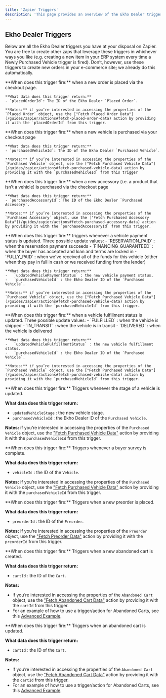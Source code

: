 ```yaml
---
title: 'Zapier Triggers'
description: 'This page provides an overview of the Ekho Dealer triggers you can use on Zapier.'
---
```


## Ekho Dealer Triggers

Below are all the Ekho Dealer triggers you have at your disposal on Zapier. You are free to create other zaps that leverage these triggers in whichever ways you like (e.g. creating a new item in your ERP system every time a Newly Purchased Vehicle trigger is fired). Don’t, however, use these triggers to create new orders in your e-commerce site; we already do this automatically.

<Accordion title="Newly Placed Order">
    **When does this trigger fire:** when a new order is placed via the checkout page.
    
    **What data does this trigger return:**
    - `placedOrderId`: The ID of the Ekho Dealer `Placed Order`.
    
    **Notes:** if you’re interested in accessing the properties of the `Placed Order` object, use the ["Fetch Placed Order Data"](/guides/zapier/actions#fetch-placed-order-data) action by providing it with the `placedOrderId` from this trigger.
</Accordion>

<Accordion title="Newly Purchased Vehicle">
    **When does this trigger fire:** when a new vehicle is purchased via your checkout page
    
    **What data does this trigger return:**
    - `purchasedVehicleId`: The ID of the Ekho Dealer `Purchased Vehicle`.
    
    **Notes:** if you’re interested in accessing the properties of the `Purchased Vehicle` object, use the ["Fetch Purchased Vehicle Data"](/guides/zapier/actions#fetch-purchased-vehicle-data) action by providing it with the `purchasedVehicleId` from this trigger
</Accordion>

<Accordion title="Newly Purchased Accessory">
    **When does this trigger fire:** when a new accessory (i.e. a product that isn’t a vehicle) is purchased via the checkout page
    
    **What data does this trigger return:**
    - `purchasedAccessoryId`: The ID of the Ekho Dealer `Purchased Accessory`.
    
    **Notes:** if you’re interested in accessing the properties of the `Purchased Accessory` object, use the ["Fetch Purchased Accessory Data"](/guides/zapier/actions#fetch-purchased-accessory-data) action by providing it with the `purchasedAccessoryId` from this trigger.
</Accordion>

<Accordion title="New Vehicle Payment Status">
    **When does this trigger fire:** triggers whenever a vehicle payment status is updated. Three possible update values:
    -   `RESERVATION_PAID` : when the reservation payment succeeds
    -   `FINANCING_GUARANTEED` : when the buyer has accepted and loan and terms are locked in
    -   `FULLY_PAID` : when we've received all of the funds for this vehicle (either when they pay in full in cash or we received funding from the lender)

    **What data does this trigger return:**
    -   `updatedVehiclePaymentStatus` : the new vehicle payment status.
    -   `purchasedVehicleId` : the Ekho Dealer ID of the `Purchased Vehicle`.

    **Notes:** if you’re interested in accessing the properties of the `Purchased Vehicle` object, use the ["Fetch Purchased Vehicle Data"](/guides/zapier/actions#fetch-purchased-vehicle-data) action by providing it with the `purchasedVehicleId` from this trigger.
</Accordion>

<Accordion title="New Vehicle Fulfillment Status">
    **When does this trigger fire:** when a vehicle fulfillment status is updated. Three possible update values:
    -   `FULFILLED` : when the vehicle is shipped
    -   `IN_TRANSIT` : when the vehicle is in transit
    -   `DELIVERED` : when the vehicle is delivered

    **What data does this trigger return:**
    -   `updatedVehicleFulfillmentStatus` : the new vehicle fulfillment status.
    -   `purchasedVehicleId` : the Ekho Dealer ID of the `Purchased Vehicle`.

    **Notes:** if you’re interested in accessing the properties of the `Purchased Vehicle` object, use the ["Fetch Purchased Vehicle Data"](/guides/zapier/actions#fetch-purchased-vehicle-data) action by providing it with the `purchasedVehicleId` from this trigger.
</Accordion>

<Accordion title="New Vehicle Stage">
  **When does this trigger fire:** Triggers whenever the stage of a vehicle is updated.

  **What data does this trigger return:**
  -   `updatedVehicleStage` : the new vehicle stage.
  -   `purchasedVehicleId` : the Ekho Dealer ID of the `Purchased Vehicle`.

  **Notes:** if you’re interested in accessing the properties of the `Purchased Vehicle` object, use the ["Fetch Purchased Vehicle Data"](/guides/zapier/actions#fetch-purchased-vehicle-data) action by providing it with the `purchasedVehicleId` from this trigger.
</Accordion>

<Accordion title="New Survey Complete">
  **When does this trigger fire:** Triggers whenever a buyer survey is complete.

  **What data does this trigger return:**
  -   `vehicleId` : the ID of the `Vehicle`.

  **Notes:** if you’re interested in accessing the properties of the `Purchased Vehicle` object, use the ["Fetch Purchased Vehicle Data"](/guides/zapier/actions#fetch-purchased-vehicle-data) action by providing it with the `purchasedVehicleId` from this trigger.
</Accordion>

<Accordion title="New Placed Preorder">
  **When does this trigger fire:** Triggers when a new preorder is placed.

  **What data does this trigger return:**
  -   `preorderId` : the ID of the `Preorder`.

  **Notes:** if you’re interested in accessing the properties of the `Preorder` object, use the ["Fetch Preorder Data"](/guides/zapier/actions#fetch-preorder-data) action by providing it with the `preorderId` from this trigger.
</Accordion>

<Accordion title="New Abandoned Cart">
  **When does this trigger fire:** Triggers when a new abandoned cart is created.

  **What data does this trigger return:**
  -   `cartId` : the ID of the `Cart`.

  **Notes:**
  - If you’re interested in accessing the properties of the `Abandoned Cart` object, use the ["Fetch Abandoned Cart Data"](/guides/zapier/actions#fetch-abandoned-cart-data) action by providing it with the `cartId` from this trigger.
  - For an example of how to use a trigger/action for Abandoned Carts, see this [Advanced Example](/guides/zapier/advanced-example-listen-to-abandoned-carts).
</Accordion>

<Accordion title="Update Abandoned Cart">
  **When does this trigger fire:** Triggers when an abandoned cart is updated.

  **What data does this trigger return:**
  -   `cartId` : the ID of the `Cart`.

  **Notes:**
  -  If you’re interested in accessing the properties of the `Abandoned Cart` object, use the ["Fetch Abandoned Cart Data"](/guides/zapier/actions#fetch-abandoned-cart-data) action by providing it with the `cartId` from this trigger.
  - For an example of how to use a trigger/action for Abandoned Carts, see this [Advanced Example](/guides/zapier/advanced-example-listen-to-abandoned-carts).
</Accordion>
